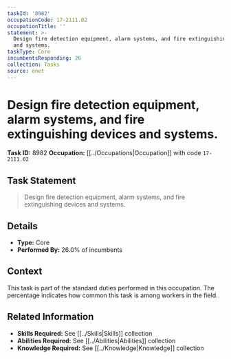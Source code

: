 ```yaml
---
taskId: '8982'
occupationCode: 17-2111.02
occupationTitle: ''
statement: >-
  Design fire detection equipment, alarm systems, and fire extinguishing devices
  and systems.
taskType: Core
incumbentsResponding: 26
collection: Tasks
source: onet
---
```

# Design fire detection equipment, alarm systems, and fire extinguishing devices and systems.

**Task ID:** 8982
**Occupation:** [[../Occupations|Occupation]] with code `17-2111.02`

## Task Statement

> Design fire detection equipment, alarm systems, and fire extinguishing devices and systems.

## Details

- **Type:** Core
- **Performed By:** 26.0% of incumbents

## Context

This task is part of the standard duties performed in this occupation. The percentage indicates how common this task is among workers in the field.

## Related Information

- **Skills Required:** See [[../Skills|Skills]] collection
- **Abilities Required:** See [[../Abilities|Abilities]] collection
- **Knowledge Required:** See [[../Knowledge|Knowledge]] collection
